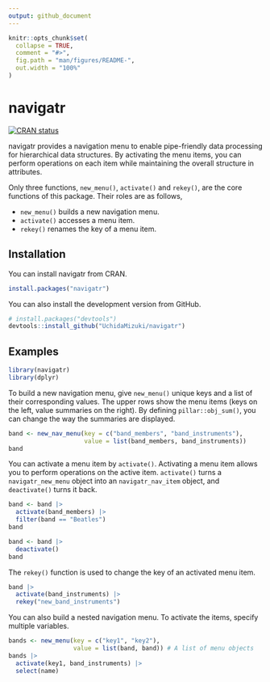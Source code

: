 ```yaml
---
output: github_document
---
```


<!-- README.md is generated from README.Rmd. Please edit that file -->

```r
knitr::opts_chunk$set(
  collapse = TRUE,
  comment = "#>",
  fig.path = "man/figures/README-",
  out.width = "100%"
)
```

# navigatr

<!-- badges: start -->
[![CRAN status](https://www.r-pkg.org/badges/version/navigatr)](https://CRAN.R-project.org/package=navigatr)
<!-- badges: end -->

navigatr provides a navigation menu to enable pipe-friendly data processing for hierarchical data structures. 
By activating the menu items, you can perform operations on each item while maintaining the overall structure in attributes.

Only three functions, `new_menu()`, `activate()` and `rekey()`, are the core functions of this package.
Their roles are as follows,

- `new_menu()` builds a new navigation menu.
- `activate()` accesses a menu item.
- `rekey()` renames the key of a menu item.

## Installation

You can install navigatr from CRAN.

``` r
install.packages("navigatr")
```

You can also install the development version from GitHub.

``` r
# install.packages("devtools")
devtools::install_github("UchidaMizuki/navigatr")
```

## Examples

```r
library(navigatr)
library(dplyr)
```

To build a new navigation menu, give `new_menu()` unique keys and a list of their corresponding values.
The upper rows show the menu items (keys on the left, value summaries on the right).
By defining `pillar::obj_sum()`, you can change the way the summaries are displayed.

```r
band <- new_nav_menu(key = c("band_members", "band_instruments"),
                     value = list(band_members, band_instruments))
band
```

You can activate a menu item by `activate()`.
Activating a menu item allows you to perform operations on the active item.
`activate()` turns a `navigatr_new_menu` object into an `navigatr_nav_item` object, and `deactivate()` turns it back.

```r
band <- band |>
  activate(band_members) |>
  filter(band == "Beatles")
band
```

```r
band <- band |> 
  deactivate()
band
```

The `rekey()` function is used to change the key of an activated menu item.

```r
band |> 
  activate(band_instruments) |> 
  rekey("new_band_instruments")
```

You can also build a nested navigation menu.
To activate the items, specify multiple variables.

```r
bands <- new_menu(key = c("key1", "key2"),
                  value = list(band, band)) # A list of menu objects
bands |> 
  activate(key1, band_instruments) |> 
  select(name)
```
